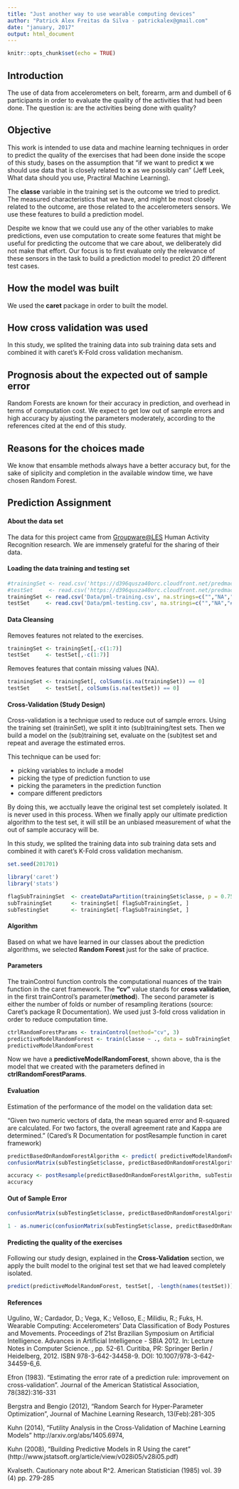```yaml
---
title: "Just another way to use wearable computing devices"
author: "Patrick Alex Freitas da Silva - patrickalex@gmail.com"
date: "january, 2017"
output: html_document
---
```


```r
knitr::opts_chunk$set(echo = TRUE)
```

## Introduction

The use of data from accelerometers on belt, forearm, arm and dumbell of 6 participants in order to evaluate the quality of the activities that had been done.
The question is: are the activities being done with quality?

## Objective

This work is intended to use data and machine learning techniques in order to predict the quality of the exercises that had been done inside the scope of this study, bases on the assumption that "if we want to predict **x** we should use data that is closely related to **x** as we possibly can" (Jeff Leek, What data should you use, Practiral Machine Learning).

The **classe** variable in the training set is the outcome we tried to predict.
The measured characteristics that we have, and might be most closely related to the outcome, are those related to the accelerometers sensors.
We use these features to build a prediction model.

Despite we know that we could use any of the other variables to make predictions, even use computation to create some features that might be useful for predicting the outcome that we care about, we deliberately did not make that effort. Our focus is to first evaluate only the relevance of these sensors in the task to build a prediction model to predict 20 different test cases.

## How the model was built

We used the **caret** package in order to built the model.

## How cross validation was used

In this study, we splited the training data into sub training data sets and combined it with caret's K-Fold cross validation mechanism.

## Prognosis about the expected out of sample error

Random Forests are known for their accuracy in prediction, and overhead in terms of computation cost.
We expect to get low out of sample errors and high accuracy by ajusting the parameters moderately, according to the references cited at the end of this study.

## Reasons for the choices made

We know that ensamble methods always have a better accuracy but, for the sake of siplicity and completion in the available window time, we have chosen Random Forest.

## Prediction Assignment

#### About the data set

The data for this project came from [Groupware@LES][1] Human Activity Recognition research.
We are immensely grateful for the sharing of their data.

#### Loading the data training and testing set

```r
#trainingSet <- read.csv('https://d396qusza40orc.cloudfront.net/predmachlearn/pml-training.csv')
#testSet     <- read.csv('https://d396qusza40orc.cloudfront.net/predmachlearn/pml-testing.csv')
trainingSet <- read.csv('Data/pml-training.csv', na.strings=c("","NA","#DIV/0!"))
testSet     <- read.csv('Data/pml-testing.csv', na.strings=c("","NA","#DIV/0!"))
```

#### Data Cleansing

Removes features not related to the exercises.

```r

trainingSet <- trainingSet[,-c(1:7)]
testSet     <- testSet[,-c(1:7)]

```

Removes features that contain missing values (NA).

```r

trainingSet <- trainingSet[, colSums(is.na(trainingSet)) == 0]
testSet     <- testSet[, colSums(is.na(testSet)) == 0]

```

#### Cross-Validation (Study Design)

Cross-validation is a technique used to reduce out of sample errors. Using the training set (traininSet), we split it into (sub)training/test sets. Then we build a model on the (sub)training set, evaluate on the (sub)test set and repeat and average the estimated erros.

This technique can be used for:

  * picking variables to include a model
  * picking the type of prediction function to use
  * picking the parameters in the prediction function
  * compare different predictors

By doing this, we acctually leave the original test set completely isolated. It is never used in this process. When we finally apply our ultimate prediction algorithm to the test set, it will still be an unbiased measurement of what the out of sample accuracy will be.

In this study, we splited the training data into sub training data sets and combined it with caret's K-Fold cross validation mechanism.

```r
set.seed(201701)

library('caret')
library('stats')

flagSubTrainingSet  <- createDataPartition(trainingSet$classe, p = 0.75, list = FALSE)
subTrainingSet      <- trainingSet[ flagSubTrainingSet, ]
subTestingSet       <- trainingSet[-flagSubTrainingSet, ]

```


#### Algorithm

Based on what we have learned in our classes about the prediction algorithms, we selected **Random Forest** just for the sake of practice.

#### Parameters

The trainControl function controls the computational nuances of the train function in the caret framework. The **"cv"** value stands for **cross validation**, in the first trainControl's parameter(**method**). The second parameter is either the number of folds or number of resampling iterations (source: Caret's package R Documentation). We used just 3-fold cross validation in order to reduce computation time.

```r

ctrlRandomForestParams <- trainControl(method="cv", 3)
predictiveModelRandomForest <- train(classe ~ ., data = subTrainingSet, method = "rf", trControl = ctrlRandomForestParams, ntree = 175)
predictiveModelRandomForest

```

Now we have a **predictiveModelRandomForest**, shown above, tha is the model that we created with the parameters defined in **ctrlRandomForestParams**.

#### Evaluation

Estimation of the performance of the model on the validation data set:

"Given two numeric vectors of data, the mean squared error and R-squared are calculated. For two factors, the overall agreement rate and Kappa are determined." (Cared's R Documentation for postResample function in caret framework)

```r

predictBasedOnRandomForestAlgorithm <- predict( predictiveModelRandomForest , subTestingSet)
confusionMatrix(subTestingSet$classe, predictBasedOnRandomForestAlgorithm)

```

```r

accuracy <- postResample(predictBasedOnRandomForestAlgorithm, subTestingSet$classe)
accuracy

```

#### Out of Sample Error

```r

confusionMatrix(subTestingSet$classe, predictBasedOnRandomForestAlgorithm)

1 - as.numeric(confusionMatrix(subTestingSet$classe, predictBasedOnRandomForestAlgorithm)$overall[1])

```

#### Predicting the quality of the exercises

Following our study design, explained in the **Cross-Validation** section, we apply the built model to the original test set that we had leaved completely isolated.

```r

predict(predictiveModelRandomForest, testSet[, -length(names(testSet))])

```



#### References

Ugulino, W.; Cardador, D.; Vega, K.; Velloso, E.; Milidiu, R.; Fuks, H. Wearable Computing: Accelerometers' Data Classification of Body Postures and Movements. Proceedings of 21st Brazilian Symposium on Artificial Intelligence. Advances in Artificial Intelligence - SBIA 2012. In: Lecture Notes in Computer Science. , pp. 52-61. Curitiba, PR: Springer Berlin / Heidelberg, 2012. ISBN 978-3-642-34458-9. DOI: 10.1007/978-3-642-34459-6_6.

Efron (1983). “Estimating the error rate of a prediction rule: improvement on cross-validation”. Journal of the American Statistical Association, 78(382):316-331

Bergstra and Bengio (2012), “Random Search for Hyper-Parameter Optimization”, Journal of Machine Learning Research, 13(Feb):281-305

Kuhn (2014), “Futility Analysis in the Cross-Validation of Machine Learning Models” http://arxiv.org/abs/1405.6974,

Kuhn (2008), “Building Predictive Models in R Using the caret” (http://www.jstatsoft.org/article/view/v028i05/v28i05.pdf)

Kvalseth. Cautionary note about R^2. American Statistician (1985) vol. 39 (4) pp. 279-285


[2]:http://groupware.les.inf.puc-rio.br/har#ixzz4VdrEh3GS
[1]:http://groupware.les.inf.puc-rio.br/har